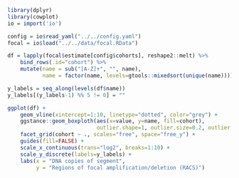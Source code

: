 ```r
library(dplyr)
library(cowplot)
io = import('io')

config = io$read_yaml("../../config.yaml")
focal = io$load("../../data/focal.RData")

df = lapply(focal$estimate[config$cohorts], reshape2::melt) %>%
    bind_rows(.id="cohort") %>%
    mutate(name = sub("[A-Z]+", "", name),
           name = factor(name, levels=gtools::mixedsort(unique(name))))

y_labels = seq_along(levels(df$name))
y_labels[(y_labels-1) %% 5 != 0] = ""

ggplot(df) +
    geom_vline(xintercept=1:10, linetype="dotted", color="grey") +
    ggstance::geom_boxploth(aes(x=value, y=name, fill=cohort),
                            outlier.shape=1, outlier.size=0.2, outlier.alpha=0.5) +
    facet_grid(cohort ~ ., scales="free", space="free_y") +
    guides(fill=FALSE) +
    scale_x_continuous(trans="log2", breaks=1:10) +
    scale_y_discrete(labels=y_labels) +
    labs(x = "DNA copies of segment",
         y = "Regions of focal amplification/deletion (RACS)")
```
